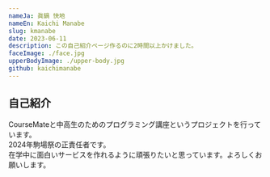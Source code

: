 ```yaml
---
nameJa: 眞鍋 快地
nameEn: Kaichi Manabe
slug: kmanabe
date: 2023-06-11
description: この自己紹介ページ作るのに2時間以上かけました。
faceImage: ./face.jpg
upperBodyImage: ./upper-body.jpg
github: kaichimanabe
---
```


## 自己紹介
CourseMateと中高生のためのプログラミング講座というプロジェクトを行っています。  
2024年駒場祭の正責任者です。  
在学中に面白いサービスを作れるように頑張りたいと思っています。よろしくお願いします。

